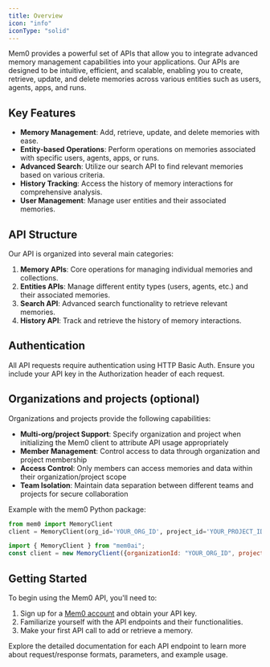 ```yaml
---
title: Overview
icon: "info"
iconType: "solid"
---
```


Mem0 provides a powerful set of APIs that allow you to integrate advanced memory management capabilities into your applications. Our APIs are designed to be intuitive, efficient, and scalable, enabling you to create, retrieve, update, and delete memories across various entities such as users, agents, apps, and runs.

## Key Features

- **Memory Management**: Add, retrieve, update, and delete memories with ease.
- **Entity-based Operations**: Perform operations on memories associated with specific users, agents, apps, or runs.
- **Advanced Search**: Utilize our search API to find relevant memories based on various criteria.
- **History Tracking**: Access the history of memory interactions for comprehensive analysis.
- **User Management**: Manage user entities and their associated memories.

## API Structure

Our API is organized into several main categories:

1. **Memory APIs**: Core operations for managing individual memories and collections.
2. **Entities APIs**: Manage different entity types (users, agents, etc.) and their associated memories.
3. **Search API**: Advanced search functionality to retrieve relevant memories.
4. **History API**: Track and retrieve the history of memory interactions.

## Authentication

All API requests require authentication using HTTP Basic Auth. Ensure you include your API key in the Authorization header of each request.

## Organizations and projects (optional)

Organizations and projects provide the following capabilities:

- **Multi-org/project Support**: Specify organization and project when initializing the Mem0 client to attribute API usage appropriately
- **Member Management**: Control access to data through organization and project membership
- **Access Control**: Only members can access memories and data within their organization/project scope
- **Team Isolation**: Maintain data separation between different teams and projects for secure collaboration

Example with the mem0 Python package:

<Tabs>
  <Tab title="Python">

```python
from mem0 import MemoryClient
client = MemoryClient(org_id='YOUR_ORG_ID', project_id='YOUR_PROJECT_ID')
```

  </Tab>

  <Tab title="Node.js">

```javascript
import { MemoryClient } from "mem0ai";
const client = new MemoryClient({organizationId: "YOUR_ORG_ID", projectId: "YOUR_PROJECT_ID"});
```

  </Tab>
</Tabs>

## Getting Started

To begin using the Mem0 API, you'll need to:

1. Sign up for a [Mem0 account](https://app.mem0.ai) and obtain your API key.
2. Familiarize yourself with the API endpoints and their functionalities.
3. Make your first API call to add or retrieve a memory.

Explore the detailed documentation for each API endpoint to learn more about request/response formats, parameters, and example usage.
